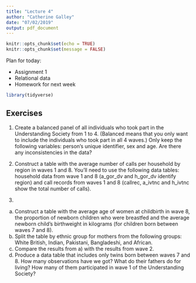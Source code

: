 ```yaml
---
title: "Lecture 4"
author: "Catherine Galley"
date: "07/02/2019"
output: pdf_document
---
```


```r
knitr::opts_chunk$set(echo = TRUE)
knitr::opts_chunk$set(message = FALSE)
```

Plan for today:

- Assignment 1
- Relational data
- Homework for next week

```r
library(tidyverse)
```

## Exercises

1. Create a balanced panel of all individuals who took part in the Understanding Society from 1 to 4. (Balanced means that you only want to include the individuals who took part in all 4 waves.) Only keep the following variables: person's unique identifier, sex and age. Are there any inconsistencies in the data?

2. Construct a table with the average number of calls per household by region in waves 1 and 8. You'll need to use the following data tables: household data from wave 1 and 8 (a_gor_dv and h_gor_dv identify region) and call records from waves 1 and 8 (callrec, a_ivtnc and h_ivtnc show the total number of calls).

3. 
a) Construct a table with the average age of women at childbirth in wave 8, the proportion of newborn children who were breastfed and the average newborn child's birthweight in kilograms (for children born between waves 7 and 8).
b) Split the table by ethnic group for mothers from the following groups: White British, Indian, Pakistani, Bangladeshi, and African.
c) Compare the results from a)  with the results from wave 2.
d) Produce a data table that includes only twins born between waves 7 and 8. How many observations have we got? What do their fathers do for living? How many of them participated in wave 1 of the Understanding Society?
